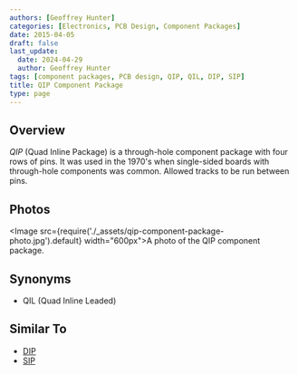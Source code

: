 ```yaml
---
authors: [Geoffrey Hunter]
categories: [Electronics, PCB Design, Component Packages]
date: 2015-04-05
draft: false
last_update:
  date: 2024-04-29
  author: Geoffrey Hunter
tags: [component packages, PCB design, QIP, QIL, DIP, SIP]
title: QIP Component Package
type: page
---
```


## Overview

_QIP_ (Quad Inline Package) is a through-hole component package with four rows of pins. It was used in the 1970's when single-sided boards with through-hole components was common. Allowed tracks to be run between pins.

## Photos

<Image src={require('./_assets/qip-component-package-photo.jpg').default} width="600px">A photo of the QIP component package.</Image>

## Synonyms

* QIL (Quad Inline Leaded)

## Similar To

* [DIP](../dip-component-package)
* [SIP](../sip-component-package)
